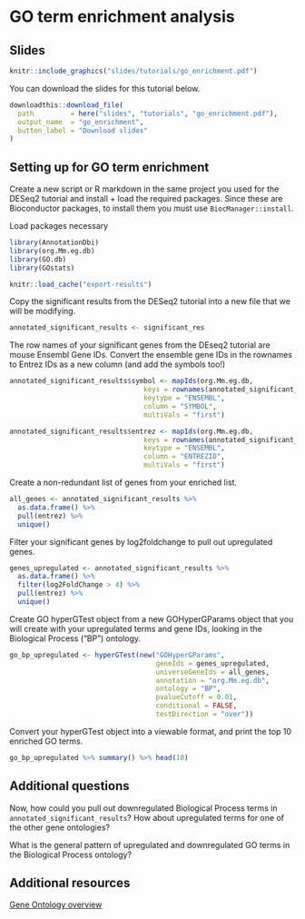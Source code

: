 # GO term enrichment analysis

## Slides {-}

```r
knitr::include_graphics("slides/tutorials/go_enrichment.pdf")
```

You can download the slides for this tutorial below.

```r
downloadthis::download_file(
  path         = here("slides", "tutorials", "go_enrichment.pdf"),
  output_name  = "go_enrichment",
  button_label = "Download slides"
)
```

## Setting up for GO term enrichment

Create a new script or R markdown in the same project you used for the DESeq2 tutorial and install + load the required packages. Since these are Bioconductor packages, to install them you must use ```BiocManager::install```.

Load packages necessary
```r
library(AnnotationDbi)
library(org.Mm.eg.db)
library(GO.db)
library(GOstats)
```

```r
knitr::load_cache("export-results")
```

Copy the significant results from the DESeq2 tutorial into a new file that we will be modifying.
```r
annotated_significant_results <- significant_res
```

The row names of your significant genes from the DEseq2 tutorial are mouse Ensembl Gene IDs. Convert the ensemble gene IDs in the rownames to Entrez IDs as a new column (and add the symbols too!)
```r
annotated_significant_results$symbol <- mapIds(org.Mm.eg.db,
                                 keys = rownames(annotated_significant_results),
                                 keytype = "ENSEMBL",
                                 column = "SYMBOL",
                                 multiVals = "first")

annotated_significant_results$entrez <- mapIds(org.Mm.eg.db,
                                 keys = rownames(annotated_significant_results),
                                 keytype = "ENSEMBL",
                                 column = "ENTREZID",
                                 multiVals = "first")
```

Create a non-redundant list of genes from your enriched list.
```r
all_genes <- annotated_significant_results %>% 
  as.data.frame() %>% 
  pull(entrez) %>% 
  unique()
```

Filter your significant genes by log2foldchange to pull out upregulated genes.
```r
genes_upregulated <- annotated_significant_results %>% 
  as.data.frame() %>% 
  filter(log2FoldChange > 4) %>% 
  pull(entrez) %>% 
  unique()
```

Create GO hyperGTest object from a new GOHyperGParams object that you will create with your upregulated terms and gene IDs, looking in the Biological Process ("BP") ontology.
```r
go_bp_upregulated <- hyperGTest(new("GOHyperGParams",
                                    geneIds = genes_upregulated,
                                    universeGeneIds = all_genes,
                                    annotation = "org.Mm.eg.db",
                                    ontology = "BP",
                                    pvalueCutoff = 0.01,
                                    conditional = FALSE,
                                    testDirection = "over"))
```

Convert your hyperGTest object into a viewable format, and print the top 10 enriched GO terms.
```r
go_bp_upregulated %>% summary() %>% head(10)
```

## Additional questions

Now, how could you pull out downregulated Biological Process terms in ```annotated_significant_results```? How about upregulated terms for one of the other gene ontologies?

What is the general pattern of upregulated and downregulated GO terms in the Biological Process ontology?

## Additional resources

[Gene Ontology overview](https://www.ebi.ac.uk/arrayexpress/experiments/E-MTAB-6081/samples/)

